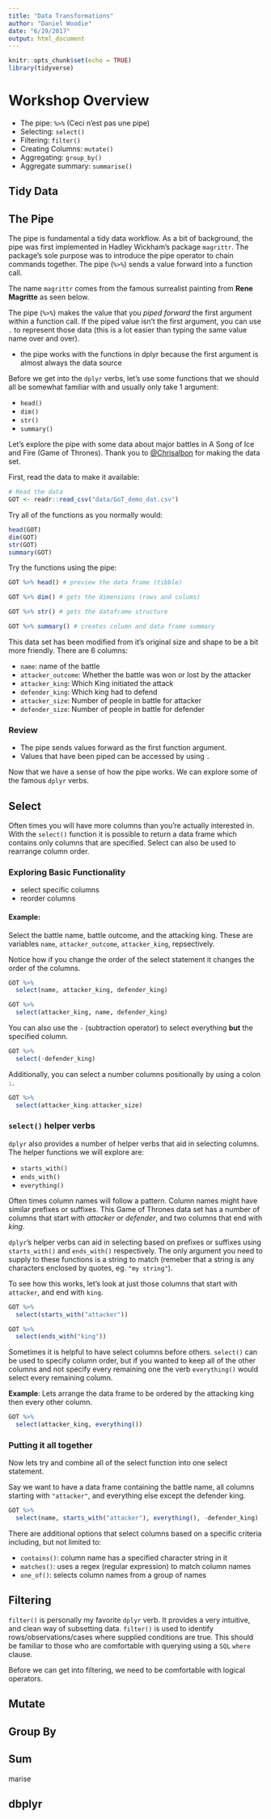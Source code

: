 ```yaml
---
title: "Data Transformations"
author: "Daniel Woodie"
date: "6/19/2017"
output: html_document
---
```


```r
knitr::opts_chunk$set(echo = TRUE)
library(tidyverse)
```

# Workshop Overview

  -  The pipe: `%>%` (Ceci n'est pas une pipe)
  - Selecting: `select()`
  - Filtering: `filter()`
  - Creating Columns: `mutate()`
  - Aggregating: `group_by()`
  - Aggregate summary: `summarise()`

## Tidy Data

## The Pipe

The pipe is fundamental a tidy data workflow. As a bit of background, the pipe was first implemented in Hadley Wickham's package `magrittr`. The package's sole purpose was to introduce the pipe operator to chain commands together. The pipe (`%>%`) sends a value forward into a function call.

The name `magrittr` comes from the famous surrealist painting from **Rene Magritte** as seen below.

<!-- <img src="https://upload.wikimedia.org/wikipedia/en/thumb/b/b9/MagrittePipe.jpg/300px-MagrittePipe.jpg" width=100%/> -->

<!-- Hadley's cleverness is embodied by the below picture. -->
<!-- <img src="https://itsalocke.com/wp-content/uploads/2015/04/magrittr_m6tn2w.jpg" width=100% /> -->


The pipe (`%>%`) makes the value that you *piped forward* the first argument within a function call. If the piped value isn't the first argument, you can use `.` to represent those data (this is a lot easier than typing the same value name over and over).

- the pipe works with the functions in dplyr because the first argument is almost always the data source

Before we get into the `dplyr` verbs, let's use some functions that we should all be somewhat familiar with and usually only take 1 argument:

  - `head()`
  - `dim()`
  - `str()`
  - `summary()`

Let's explore the pipe with some data about major battles in A Song of Ice and Fire (Game of Thrones). Thank you to [@Chrisalbon]("https://github.com/chrisalbon/war_of_the_five_kings_dataset") for making the data set.


First, read the data to make it available:

```r
# Read the data
GOT <- readr::read_csv("data/GoT_demo_dat.csv")
```

Try all of the functions as you normally would:
```r
head(GOT)
dim(GOT)
str(GOT)
summary(GOT)
```

Try the functions using the pipe:

```r
GOT %>% head() # preview the data frame (tibble)

GOT %>% dim() # gets the dimensions (rows and colums)

GOT %>% str() # gets the dataframe structure

GOT %>% summary() # creates column and data frame summary
```

This data set has been modified from it's original size and shape to be a bit more friendly. There are 6 columns:

  - `name`: name of the battle
  - `attacker_outcome`: Whether the battle was won or lost by the attacker
  - `attacker_king`: Which King initiated the attack
  - `defender_king`: Which king had to defend
  - `attacker_size`: Number of people in battle for attacker
  - `defender_size`: Number of people in battle for defender

### Review

* The pipe sends values forward as the first function argument.
* Values that have been piped can be accessed by using `.`

Now that we have a sense of how the pipe works. We can explore some of the famous `dplyr` verbs.

## Select

Often times you will have more columns than you're actually interested in. With the `select()` function it is possible to return a data frame which contains only columns that are specified. Select can also be used to rearrange column order.

### Exploring Basic Functionality

- select specific columns
- reorder columns

#### Example:

Select the battle name, battle outcome, and the attacking king. These are variables `name`, `attacker_outcome`, `attacker_king`, repsectively. 

Notice how if you change the order of the select statement it changes the order of the columns.

```r
GOT %>% 
  select(name, attacker_king, defender_king)

GOT %>%
  select(attacker_king, name, defender_king)
```
You can also use the `-` (subtraction operator) to select everything **but** the specified column.

```r
GOT %>%
  select(-defender_king)
```
Additionally, you can select a number columns positionally by using a colon `:`.

```r
GOT %>%
  select(attacker_king:attacker_size)
```

### `select()` helper verbs

`dplyr` also provides a number of helper verbs that aid in selecting columns. The helper functions we will explore are:

  - `starts_with()`
  - `ends_with()`
  - `everything()`
  
Often times column names will follow a pattern. Column names might have similar prefixes or suffixes. This Game of Thrones data set has a number of columns that start with *attacker* or *defender*, and two columns that end with *king*.

`dplyr`'s helper verbs can aid in selecting based on prefixes or suffixes using `starts_with()` and `ends_with()` respectively. The only argument you need to supply to these functions is a string to match (remeber that a string is any characters enclosed by quotes, eg. `"my string"`).

To see how this works, let's look at just those columns that start with `attacker`, and end with `king`.

```r
GOT %>%
  select(starts_with("attacker"))

GOT %>% 
  select(ends_with("king"))
```

Sometimes it is helpful to have select columns before others. `select()` can be used to specify column order, but if you wanted to keep all of the other columns and not specify every remaining one the verb `everything()` would select every remaining column.

**Example**:
Lets arrange the data frame to be ordered by the attacking king then every other column.

```r
GOT %>%
  select(attacker_king, everything())
```
### Putting it all together

Now lets try and combine all of the select function into one select statement. 

Say we want to have a data frame containing the battle name, all columns starting with `"attacker"`, and everything else except the defender king.

```r
GOT %>%
  select(name, starts_with("attacker"), everything(), -defender_king)
```

There are additional options that select columns based on a specific criteria including, but not limited to:

  - `contains()`: column name has a specified character string in it
  - `matches()`: uses a regex (regular expression) to match column names
  - `one_of()`: selects column names from a group of names


## Filtering

`filter()` is personally my favorite `dplyr` verb. It provides a very intuitive, and clean way of subsetting data. `filter()` is used to identify rows/observations/cases where supplied conditions are true. This should be familiar to those who are comfortable with querying using a `SQL` `where` clause.

Before we can get into filtering, we need to be comfortable with logical operators.

## Mutate

## Group By

## Sum
marise

## dbplyr
